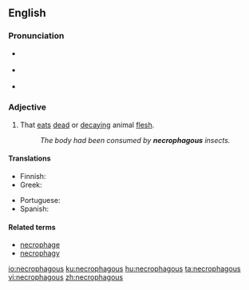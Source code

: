 {{was wotd|2008|July|16}}
==English==

===Pronunciation===
* {{a|UK}} {{IPA|/nɛˈkɹɒf.ə.ɡəs/|lang=en}}
* {{a|US}} {{IPA|/nɛˈkɹɑ.fə.ɡəs/|lang=en}}
* {{audio|en-us-necrophagous.ogg|Audio (US)|lang=en}}

===Adjective===
{{en-adj}}

# That [[eat]]s [[dead]] or [[decaying]] animal [[flesh]].
#: ''The body had been consumed by '''necrophagous''' insects.''

====Translations====
{{trans-top|that eats dead or decaying flesh}}
* Finnish: {{t|fi|raatoja syövä}}
* Greek: {{t+|el|νεκροφάγος}}
{{trans-mid}}
* Portuguese: {{t+|pt|necrófago}}
* Spanish: {{t|es|necrófago}}
{{trans-bottom}}

====Related terms====
* [[necrophage]]
* [[necrophagy]]

[[io:necrophagous]]
[[ku:necrophagous]]
[[hu:necrophagous]]
[[ta:necrophagous]]
[[vi:necrophagous]]
[[zh:necrophagous]]